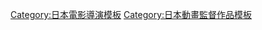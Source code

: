 {{Navbox
|name= 安濃高志執導作品
|title= {{tsl|ja|安濃高志|安濃高志}}執導作品
|titlestyle= background:skyblue
|groupstyle= background:#d0e5f5
|belowstyle= background:#d0e5f5
|listclass= hlist
|group1 = 電視動畫
|list1={{Navbox|child
|groupstyle= background:#d0e5f5
|group1 = 1980年代
|list1 =
*[[貝露莎]]（1984－1985年）
*[[魔法之星愛美]]（1985－1986年）
*[[相聚一刻]]<sup>1</sup>（1986－1987年）
|group2 = 1990年代
|list2 =
*[[奇蹟女孩]]<sup>2</sup>（1993年）
|group3 = 2000年代
|list3 =
*[[I Only Want Happiness]]（2005年）
*[[花鈴的魔法戒]]（2007年）
}}
|group2 = OVA
|list2={{Navbox|child
|groupstyle= background:#d0e5f5
|group1 = 1980年代
|list1 =
*[[魔法之星愛美|魔法之星愛美 -蟬時雨-]]（1986年）
*{{tsl|ja|妖魔 (漫画)|妖魔 (漫畫)}}（1989－1990年）
|group2 = 1990年代
|list2 =
*{{tsl|ja|暗黒神話|暗黑神話}}（1990年）
*{{tsl|ja|恐怖新聞|恐怖新聞}}（1991年）
*[[THE八犬傳]]（1991－1992年）
*[[橫濱購物紀行]]（1998年）
|group3 = 2000年代
|list3 =
*{{tsl|ja|Spirit of Wonder|Spirit of Wonder「少年科學俱樂部」}}（2001年）
*[[魔法之星愛美|魔法之星愛美 -雲光-]]（2002年）
}}
|group3 = 電影動畫
|list3 =
*{{tsl|ja|どんぐりの家|橡木實之家}}（1997年）
|below=
1：第27-52話導演　2：第1-17話導演
}}
<noinclude>
{{DEFAULTSORT:安濃高志}}
[[Category:日本電影導演模板]]
[[Category:日本動畫監督作品模板]]
</noinclude>